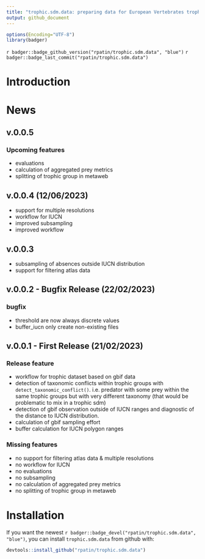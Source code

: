 ```yaml
---
title: "trophic.sdm.data: preparing data for European Vertebrates trophic SDM"
output: github_document
---
```



```r
options(Encoding="UTF-8")
library(badger)
```


<!-- `r badger::badge_cran_release("segclust2d", "orange")` -->
<!-- `r badger::badge_cran_download("segclust2d", "grand-total", "yellow")` -->
`r badger::badge_github_version("rpatin/trophic.sdm.data", "blue")`
`r badger::badge_last_commit("rpatin/trophic.sdm.data")`

# Introduction


# News 

## v.0.0.5
### Upcoming features
- evaluations
- calculation of aggregated prey metrics
- splitting of trophic group in metaweb

## v.0.0.4 (12/06/2023)
- support for multiple resolutions
- workflow for IUCN
- improved subsampling
- improved workflow 

## v.0.0.3
- subsampling of absences outside IUCN distribution
- support for filtering atlas data 

## v.0.0.2 - Bugfix Release (22/02/2023)

### bugfix
- threshold are now always discrete values
- buffer_iucn only create non-existing files

## v.0.0.1 - First Release (21/02/2023)

### Release feature
- workflow for trophic dataset based on gbif data
- detection of taxonomic conflicts within trophic groups with `detect_taxonomic_conflict()`. i.e. predator with some prey within the same 
trophic groups but with very different taxonomy (that would be problematic to mix 
in a trophic sdm)
- detection of gbif observation outside of IUCN ranges and diagnostic of the distance 
to IUCN distribution.
- calculation of gbif sampling effort
- buffer calculation for IUCN polygon ranges

### Missing features
- no support for filtering atlas data & multiple resolutions
- no workflow for IUCN
- no evaluations
- no subsampling
- no calculation of aggregated prey metrics
- no splitting of trophic group in metaweb


# Installation

If you want the newest `r badger::badge_devel("rpatin/trophic.sdm.data", "blue")`, you
can install `trophic.sdm.data` from github  with:

```r
devtools::install_github("rpatin/trophic.sdm.data")
```

